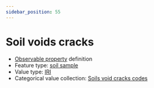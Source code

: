 ```yaml
---
sidebar_position: 55
---
```



# Soil voids cracks

- [Observable property](/viewers/dawe-vocabs?uri=https://linked.data.gov.au/def/nrm/f6504250-db2c-47ae-98f5-17f9534aff84) definition
- Feature type: [soil sample](http://linked.data.gov.au/def/tern-cv/06461021-a6c2-4175-9651-23653c2b9116)
- Value type: [IRI](https://w3id.org/tern/ontologies/tern/IRI)
- Categorical value collection: [Soils void cracks codes](/viewers/dawe-vocabs?uri=https://linked.data.gov.au/def/nrm/1acac98b-808d-4efa-aa27-a0cb7782e63f)

<Example protocolModule="soil-pit-characterization" observableProperty="https://linked.data.gov.au/def/nrm/f6504250-db2c-47ae-98f5-17f9534aff84" />

